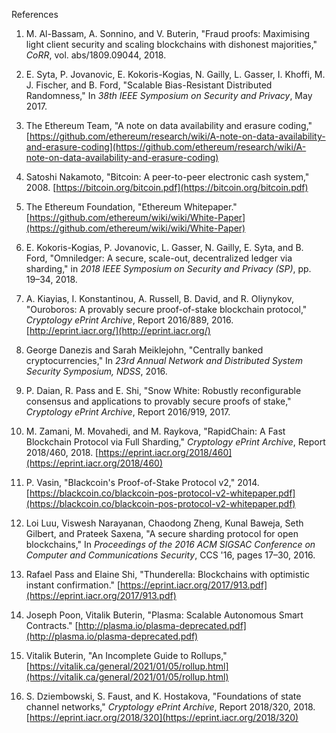  References

1. M. Al-Bassam, A. Sonnino, and V. Buterin, "Fraud proofs: Maximising light client security and scaling blockchains with dishonest majorities," *CoRR*, vol. abs/1809.09044, 2018.

2. E. Syta, P. Jovanovic, E. Kokoris-Kogias, N. Gailly, L. Gasser, I. Khoffi, M. J. Fischer, and B. Ford, "Scalable Bias-Resistant Distributed Randomness," In *38th IEEE Symposium on Security and Privacy*, May 2017.

3. The Ethereum Team, "A note on data availability and erasure coding," [https://github.com/ethereum/research/wiki/A-note-on-data-availability-and-erasure-coding](https://github.com/ethereum/research/wiki/A-note-on-data-availability-and-erasure-coding)

4. Satoshi Nakamoto, "Bitcoin: A peer-to-peer electronic cash system," 2008. [https://bitcoin.org/bitcoin.pdf](https://bitcoin.org/bitcoin.pdf)

5. The Ethereum Foundation, "Ethereum Whitepaper." [https://github.com/ethereum/wiki/wiki/White-Paper](https://github.com/ethereum/wiki/wiki/White-Paper)

6. E. Kokoris-Kogias, P. Jovanovic, L. Gasser, N. Gailly, E. Syta, and B. Ford, "Omniledger: A secure, scale-out, decentralized ledger via sharding," in *2018 IEEE Symposium on Security and Privacy (SP)*, pp. 19–34, 2018.

7. A. Kiayias, I. Konstantinou, A. Russell, B. David, and R. Oliynykov, "Ouroboros: A provably secure proof-of-stake blockchain protocol," *Cryptology ePrint Archive*, Report 2016/889, 2016. [http://eprint.iacr.org/](http://eprint.iacr.org/)

8. George Danezis and Sarah Meiklejohn, "Centrally banked cryptocurrencies," In *23rd Annual Network and Distributed System Security Symposium, NDSS*, 2016.

9. P. Daian, R. Pass and E. Shi, "Snow White: Robustly reconfigurable consensus and applications to provably secure proofs of stake," *Cryptology ePrint Archive*, Report 2016/919, 2017.

10. M. Zamani, M. Movahedi, and M. Raykova, "RapidChain: A Fast Blockchain Protocol via Full Sharding," *Cryptology ePrint Archive*, Report 2018/460, 2018. [https://eprint.iacr.org/2018/460](https://eprint.iacr.org/2018/460)

11. P. Vasin, "Blackcoin's Proof-of-Stake Protocol v2," 2014. [https://blackcoin.co/blackcoin-pos-protocol-v2-whitepaper.pdf](https://blackcoin.co/blackcoin-pos-protocol-v2-whitepaper.pdf)

12. Loi Luu, Viswesh Narayanan, Chaodong Zheng, Kunal Baweja, Seth Gilbert, and Prateek Saxena, "A secure sharding protocol for open blockchains," In *Proceedings of the 2016 ACM SIGSAC Conference on Computer and Communications Security*, CCS '16, pages 17–30, 2016.

13. Rafael Pass and Elaine Shi, "Thunderella: Blockchains with optimistic instant confirmation." [https://eprint.iacr.org/2017/913.pdf](https://eprint.iacr.org/2017/913.pdf)

14. Joseph Poon, Vitalik Buterin, "Plasma: Scalable Autonomous Smart Contracts." [http://plasma.io/plasma-deprecated.pdf](http://plasma.io/plasma-deprecated.pdf)

15. Vitalik Buterin, "An Incomplete Guide to Rollups," [https://vitalik.ca/general/2021/01/05/rollup.html](https://vitalik.ca/general/2021/01/05/rollup.html)

16. S. Dziembowski, S. Faust, and K. Hostakova, "Foundations of state channel networks," *Cryptology ePrint Archive*, Report 2018/320, 2018. [https://eprint.iacr.org/2018/320](https://eprint.iacr.org/2018/320)